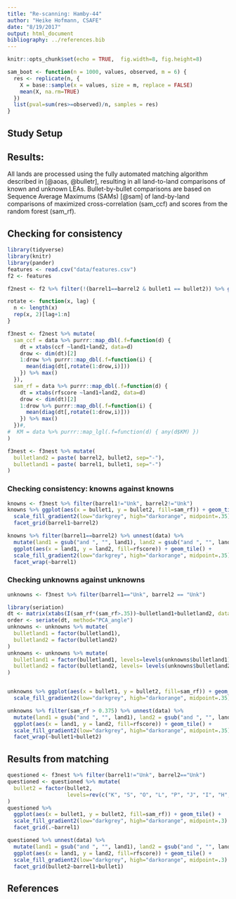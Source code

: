 ```yaml
---
title: "Re-scanning: Hamby-44"
author: "Heike Hofmann, CSAFE"
date: "8/19/2017"
output: html_document
bibliography: ../references.bib
---
```


```r
knitr::opts_chunk$set(echo = TRUE,  fig.width=8, fig.height=8)

sam_boot <- function(n = 1000, values, observed, m = 6) {
  res <- replicate(n, {
    X = base::sample(x = values, size = m, replace = FALSE)
    mean(X, na.rm=TRUE)
  })
  list(pval=sum(res>=observed)/n, samples = res)
}
```
## Study Setup


## Results: 

All lands are processed using the fully automated matching algorithm described in [@aoas, @bulletr], resulting in all land-to-land comparisons of known and unknown LEAs. 
Bullet-by-bullet comparisons are based on Sequence Average Maximums (SAMs) [@sam] of land-by-land comparisons of maximized cross-correlation (sam_ccf) and scores from the random forest (sam_rf). 

## Checking for consistency

```r
library(tidyverse)
library(knitr)
library(pander)
features <- read.csv("data/features.csv")
f2 <- features 

f2nest <- f2 %>% filter(!(barrel1==barrel2 & bullet1 == bullet2)) %>% group_by( bullet2, barrel1, barrel2, bullet1) %>%  nest()  

rotate <- function(x, lag) {
  n <- length(x)
  rep(x, 2)[lag+1:n]
}

f3nest <- f2nest %>% mutate(
  sam_ccf = data %>% purrr::map_dbl(.f=function(d) {
    dt = xtabs(ccf ~land1+land2, data=d)
    drow <- dim(dt)[2]
    1:drow %>% purrr::map_dbl(.f=function(i) {
      mean(diag(dt[,rotate(1:drow,i)]))
    }) %>% max()
  }),
  sam_rf = data %>% purrr::map_dbl(.f=function(d) {
    dt = xtabs(rfscore ~land1+land2, data=d)
    drow <- dim(dt)[2]
    1:drow %>% purrr::map_dbl(.f=function(i) {
      mean(diag(dt[,rotate(1:drow,i)]))
    }) %>% max()
  })#,
#  KM = data %>% purrr::map_lgl(.f=function(d) { any(d$KM) })
)

f3nest <- f3nest %>% mutate(
  bulletland2 = paste( barrel2, bullet2, sep="-"),
  bulletland1 = paste( barrel1, bullet1, sep="-")
) 

```

### Checking consistency: knowns against knowns

```r
knowns <- f3nest %>% filter(barrel1!="Unk", barrel2!="Unk") 
knowns %>% ggplot(aes(x = bullet1, y = bullet2, fill=sam_rf)) + geom_tile() +
  scale_fill_gradient2(low="darkgrey", high="darkorange", midpoint=.35) +
  facet_grid(barrel1~barrel2)
```

```r
knowns %>% filter(barrel1==barrel2) %>% unnest(data) %>% 
  mutate(land1 = gsub("and ", "", land1), land2 = gsub("and ", "", land2)) %>%
  ggplot(aes(x = land1, y = land2, fill=rfscore)) + geom_tile() +
  scale_fill_gradient2(low="darkgrey", high="darkorange", midpoint=.35) +
  facet_wrap(~barrel1)

```

### Checking unknowns against unknowns

```r
unknowns <- f3nest %>% filter(barrel1=="Unk", barrel2 == "Unk")

library(seriation)
dt <- matrix(xtabs(I(sam_rf*(sam_rf>.35))~bulletland1+bulletland2, data=unknowns), ncol=length(unique(unknowns$bulletland1)))
order <- seriate(dt, method="PCA_angle")
unknowns <- unknowns %>% mutate(
  bulletland1 = factor(bulletland1),
  bulletland2 = factor(bulletland2)
)
unknowns <- unknowns %>% mutate(
  bulletland1 = factor(bulletland1, levels=levels(unknowns$bulletland1)[order[[1]]]),
  bulletland2 = factor(bulletland2, levels= levels(unknowns$bulletland2)[order[[2]]])
)


unknowns %>% ggplot(aes(x = bullet1, y = bullet2, fill=sam_rf)) + geom_tile() +
  scale_fill_gradient2(low="darkgrey", high="darkorange", midpoint=.35) 
```

```r
unknowns %>% filter(sam_rf > 0.375) %>% unnest(data) %>% 
  mutate(land1 = gsub("and ", "", land1), land2 = gsub("and ", "", land2)) %>%
  ggplot(aes(x = land1, y = land2, fill=rfscore)) + geom_tile() +
  scale_fill_gradient2(low="darkgrey", high="darkorange", midpoint=.35) +
  facet_wrap(~bullet1+bullet2)

```

## Results from matching

```r
questioned <- f3nest %>% filter(barrel1!="Unk", barrel2=="Unk") 
questioned <- questioned %>% mutate(
  bullet2 = factor(bullet2, 
                   levels=rev(c("K", "S", "O", "L", "P", "J", "I", "H", "Y", "G", "X", "U", "E", "F", "T")))
)
questioned %>% 
  ggplot(aes(x = bullet1, y = bullet2, fill=sam_rf)) + geom_tile() +
  scale_fill_gradient2(low="darkgrey", high="darkorange", midpoint=.3) +
  facet_grid(.~barrel1)
```


```r
questioned %>% unnest(data) %>%
  mutate(land1 = gsub("and ", "", land1), land2 = gsub("and ", "", land2)) %>%
  ggplot(aes(x = land1, y = land2, fill=rfscore)) + geom_tile() +
  scale_fill_gradient2(low="darkgrey", high="darkorange", midpoint=.3) +
  facet_grid(bullet2~barrel1+bullet1)
```

## References